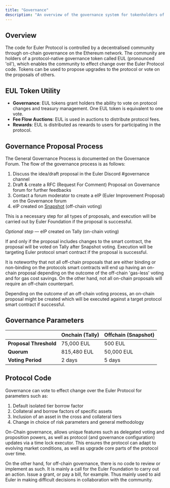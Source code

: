 ```yaml
---
title: "Governance"
description: "An overview of the governance system for tokenholders of EUL"
---
```


## Overview

The code for Euler Protocol is controlled by a decentralised community through on-chain governance on the Ethereum network. The community are holders of a protocol-native governance token called EUL (pronounced 'oil'), which enables the community to effect change over the Euler Protocol code. Tokens can be used to propose upgrades to the protocol or vote on the proposals of others.

## **EUL Token Utility**

- **Governance**: EUL tokens grant holders the ability to vote on protocol changes and treasury management. One EUL token is equivalent to one vote. 
- **Fee Flow Auctions**: EUL is used in auctions to distribute protocol fees.
- **Rewards**: EUL is distributed as rewards to users for participating in the protocol.

## Governance Proposal Process

The General Governance Process is documented on the Governance Forum. The flow of the governance process is as follows:

1. Discuss the idea/draft proposal in the Euler Discord #governance channel
2. Draft & create a RFC (Request For Comment) Proposal on Governance forum for further feedbacks
3. Contact a forum moderator to create a eIP (Euler Improvement Proposal) on the Governance forum
4. eIP created on [Snapshot](https://snapshot.box/#/s:eulerdao.eth) (off-chain voting)​

This is a necessary step for all types of proposals, and execution will be carried out by Euler Foundation if the proposal is successful.

_Optional step_ — eIP created on Tally (on-chain voting)

If and only if the proposal includes changes to the smart contract, the proposal will be voted on Tally after Snapshot voting. Execution will be targeting Euler protocol smart contract if the proposal is successful.

It is noteworthy that not all off-chain proposals that are either binding or non-binding on the protocols smart contracts will end up having an on-chain proposal depending on the outcome of the off-chain 'gas-less' voting and for gas cost savings. On the other hand, not all on-chain proposals will require an off-chain counterpart.

Depending on the outcome of an off-chain voting process, an on-chain proposal might be created which will be executed against a target protocol smart contract if successful.

## Governance Parameters

|                        | **Onchain (Tally)** | **Offchain (Snapshot)** |
| ---------------------- | ------------------- | ----------------------- |
| **Proposal Threshold** | 75,000 EUL          | 500 EUL                 |
| **Quorum**             | 815,480 EUL         | 50,000 EUL              |
| **Voting Period**      | 2 days              | 5 days                  |

## Protocol Code

Governance can vote to effect change over the Euler Protocol for parameters such as:

1. Default isolated tier borrow factor
2. Collateral and borrow factors of specific assets
3. Inclusion of an asset in the cross and collateral tiers
4. Change in choice of risk parameters and general methodology

On-Chain governance, allows unique features such as delegated voting and proposition powers, as well as protocol (and governance configuration) updates via a time lock executor. This ensures the protocol can adapt to evolving market conditions, as well as upgrade core parts of the protocol over time.

On the other hand, for off-chain governance, there is no code to review or implement as such. It is mainly a call for the Euler Foundation to carry out an action. Issue a grant, or pay a bill, for example. Thus mainly used to aid Euler in making difficult decisions in collaboration with the community.